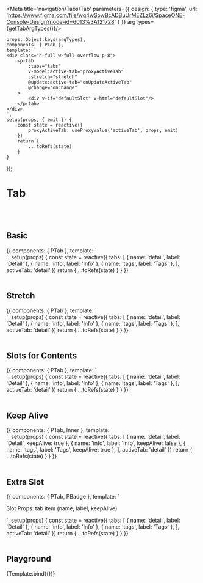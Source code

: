



<Meta title='navigation/Tabs/Tab' parameters={{
    design: {
        type: 'figma',
        url: 'https://www.figma.com/file/wq4wSowBcADBuUrMEZLz6i/SpaceONE-Console-Design?node-id=6013%3A121728'
    }
}} argTypes={getTabArgTypes()}/>


    props: Object.keys(argTypes),
    components: { PTab },
    template: `
    <div class="h-full w-full overflow p-8">
        <p-tab
            :tabs="tabs"
            v-model:active-tab="proxyActiveTab"
            :stretch="stretch"
            @update:active-tab="onUpdateActiveTab"
            @change="onChange"
        >
            <div v-if="defaultSlot" v-html="defaultSlot"/>
        </p-tab>
    </div>
    `,
    setup(props, { emit }) {
        const state = reactive({
            proxyActiveTab: useProxyValue('activeTab', props, emit)
        })
        return {
            ...toRefs(state)
        }
    }
});


# Tab
<br/>
<br/>

## Basic

<Canvas>
    <Story name="Basic">
{{
    components: { PTab },
    template: `
      <div class="h-full w-full overflow p-8">
          <p-tab
            :tabs="tabs"
            v-model:active-tab="activeTab"
            ></p-tab>
      </div>
    `,
    setup(props) {
        const state = reactive({
            tabs: [
                { name: 'detail', label: 'Detail' },
                { name: 'info', label: 'Info' },
                { name: 'tags', label: 'Tags' },
            ],
            activeTab: 'detail'
        })
        return {
            ...toRefs(state)
        }
    }
}}
    </Story>
</Canvas>

<br/>
<br/>

## Stretch

<Canvas>
    <Story name="Stretch">
        {{
            components: { PTab },
            template: `
      <div class="h-full w-full overflow p-8">
          <p-tab
            :tabs="tabs"
            v-model:active-tab="activeTab"
            stretch
            ></p-tab>
      </div>
    `,
            setup(props) {
                const state = reactive({
                    tabs: [
                        { name: 'detail', label: 'Detail' },
                        { name: 'info', label: 'Info' },
                        { name: 'tags', label: 'Tags' },
                    ],
                    activeTab: 'detail'
                })
                return {
                    ...toRefs(state)
                }
            }
        }}
    </Story>
</Canvas>

<br/>
<br/>

## Slots for Contents

<Canvas>
    <Story name="Slots for Contents">
        {{
            components: { PTab },
            template: `
    <div class="h-full w-full overflow p-8">
        <p-tab
            :tabs="tabs"
            v-model:active-tab="activeTab"
        >
            <template #detail="slotProps">
                <div class="p-4">
                    This is detail slot. <br/>
                    slot Props: <br/>
                    <pre class="mt-4 p-8 rounded bg-gray-200 w-full leading-6">{{slotProps}}</pre>
                </div>
            </template>
            <template #info="slotProps">
                <div class="p-4">
                    This is info slot. <br/>
                    slot Props: <br/>
                    <pre class="mt-4 p-8 rounded bg-gray-200 w-full leading-6">{{slotProps}}</pre>
                </div>
            </template>
            <template #tags="slotProps">
                <div class="p-4">
                    This is tags slot. <br/>
                    slot Props: <br/>
                    <pre class="mt-4 p-8 rounded bg-gray-200 w-full leading-6">{{slotProps}}</pre>
                </div>
            </template>
        </p-tab>
    </div>
<!--<div>-->
`,
            setup(props) {
                const state = reactive({
                    tabs: [
                        { name: 'detail', label: 'Detail' },
                        { name: 'info', label: 'Info' },
                        { name: 'tags', label: 'Tags' },
                    ],
                    activeTab: 'detail'
                })
                return {
                    ...toRefs(state)
                }
            }
        }}
    </Story>
</Canvas>

<br/>
<br/>

## Keep Alive

<Canvas>
    <Story name="Keep Alive">
{{
    components: { PTab, Inner },
    template: `
    <div class="h-full w-full overflow p-8">
        <p-tab
            :tabs="tabs"
            v-model:active-tab="activeTab"
        >
            <template #detail="{name}">
                <inner key="detail" name="Detail. this tab is keep alive."/>
            </template>
            <template #info>
                <inner name="info. this tab is NOT keep alive. If you select another tab and then return to this tab, it will return to the initial state." />
            </template>
            <template #tags="{name}">
                <inner key="tags" name="Tags. this tab is keep alive."/>
            </template>
        </p-tab>
    </div>
<!--<div>-->
`,
    setup(props) {
        const state = reactive({
            tabs: [
                { name: 'detail', label: 'Detail', keepAlive: true },
                { name: 'info', label: 'Info', keepAlive: false },
                { name: 'tags', label: 'Tags', keepAlive: true },
            ],
            activeTab: 'detail'
        })
        return {
            ...toRefs(state)
        }
    }
}}
    </Story>
</Canvas>

<br/>
<br/>

## Extra Slot

<Canvas>
    <Story name="Extra Slot">
        {{
            components: { PTab, PBadge },
            template: `
<div class="h-full w-full overflow p-8">
    <p class="mb-6 font-bold text-xl">Slot Props: tab item (name, label, keepAlive)</p>
    <p-tab
        :tabs="tabs"
        v-model:active-tab="activeTab"
    >
        <template #extra="tab">
            <p-badge v-if="tab.name === 'info'" style-type="gray200">18</p-badge>
        </template>
    </p-tab>
</div>
    `,
            setup(props) {
                const state = reactive({
                    tabs: [
                        { name: 'detail', label: 'Detail' },
                        { name: 'info', label: 'Info' },
                        { name: 'tags', label: 'Tags' },
                    ],
                    activeTab: 'detail'
                })
                return {
                    ...toRefs(state)
                }
            }
        }}
    </Story>
</Canvas>

<br/>
<br/>

## Playground

<Canvas>
    <Story name="Playground">
        {Template.bind({})}
    </Story>
</Canvas>

<ArgsTable story="Playground"/>

